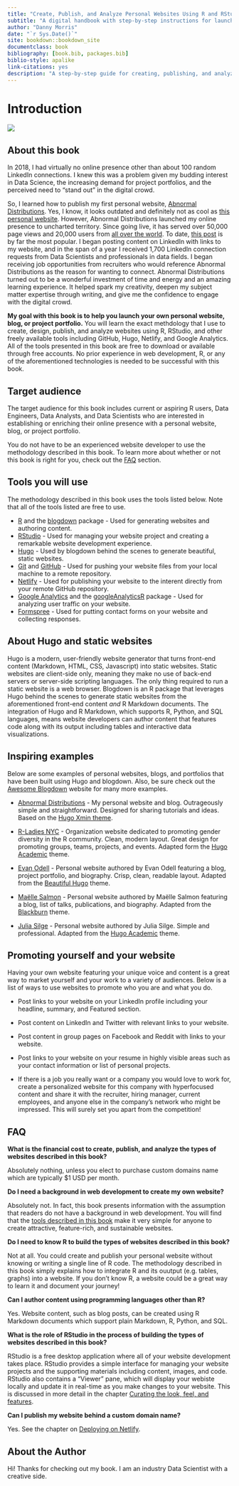 ```yaml
--- 
title: "Create, Publish, and Analyze Personal Websites Using R and RStudio"
subtitle: "A digital handbook with step-by-step instructions for launching your very own personal website, blog, or project portfolio using R, RStudio, and other freely available technologies including GitHub, Hugo, Netlify, and Google Analytics"
author: "Danny Morris"
date: "`r Sys.Date()`"
site: bookdown::bookdown_site
documentclass: book
bibliography: [book.bib, packages.bib]
biblio-style: apalike
link-citations: yes
description: "A step-by-step guide for creating, publishing, and analyzing your personal website using R, RStudio, and other open source technologies including GitHub, Netlify, and Google Analytics."
---
```


# Introduction

![](https://i.imgur.com/2WgBlJfl.png)

## About this book

In 2018, I had virtually no online presence other than about 100 random LinkedIn connections. I knew this was a problem given my budding interest in Data Science, the increasing demand for project portfolios, and the perceived need to "stand out" in the digital crowd.


So, I learned how to publish my first personal website, [Abnormal Distributions](https://abndistro.com/). Yes, I know, it looks outdated and definitely not as cool as [this personal website](https://benc.dev/). However, Abnormal Distributions launched my online presence to uncharted territory. Since going live, it has served over 50,000 page views and 20,000 users from [all over the world](#users-by-location). To date, [this post](https://abndistro.com/post/2019/07/07/detecting-image-differences-using-python-and-opencv/) is by far the most popular. I began posting content on LinkedIn with links to my website, and in the span of a year I received 1,700 LinkedIn connection requests from Data Scientists and professionals in data fields. I began receiving job opportunities from recruiters who would reference Abnormal Distributions as the reason for wanting to connect. Abnormal Distributions turned out to be a wonderful investment of time and energy and an amazing learning experience. It helped spark my creativity, deepen my subject matter expertise through writing, and give me the confidence to engage with the digital crowd.

**My goal with this book is to help you launch your own personal website, blog, or project portfolio.** You will learn the exact methdology that I use to create, design, publish, and analyze websites using R, RStudio, and other freely available tools including GitHub, Hugo, Netlify, and Google Analytics. All of the tools presented in this book are free to download or available through free accounts. No prior experience in web development, R, or any of the aforementioned technologies is needed to be successful with this book.

## Target audience

The target audience for this book includes current or aspiring R users, Data Engineers, Data Analysts, and Data Scientists who are interested in establishing or enriching their online presence with a personal website, blog, or project portfolio.

You do not have to be an experienced website developer to use the methodology described in this book. To learn more about whether or not this book is right for you, check out the [FAQ](#faq) section. 

## Tools you will use {#tools}

The methodology described in this book uses the tools listed below. Note that all of the tools listed are free to use.

- [R](https://cran.rstudio.com/) and the [blogdown](https://bookdown.org/yihui/blogdown/) package - Used for generating websites and authoring content.
- [RStudio](https://www.rstudio.com/products/rstudio/#rstudio-desktop) - Used for managing your website project and creating a remarkable website development experience.
- [Hugo](https://gohugo.io/) - Used by blogdown behind the scenes to generate beautiful, static websites.
- [Git](https://git-scm.com/) and [GitHub](https://github.com/) - Used for pushing your website files from your local machine to a remote repository.
- [Netlify](https://app.netlify.com/) - Used for publishing your website to the interent directly from your remote GitHub repository.
- [Google Analytics](https://analytics.google.com/) and the [googleAnalyticsR](https://code.markedmondson.me/googleAnalyticsR/) package - Used for analyzing user traffic on your website.
- [Formspree](https://formspree.io) - Used for putting contact forms on your website and collecting responses.

## About Hugo and static websites

Hugo is a modern, user-friendly website generator that turns front-end content (Markdown, HTML, CSS, Javascript) into static websites. Static websites are client-side only, meaning they make no use of back-end servers or server-side scripting languages. The only thing required to run a static website is a web browser. Blogdown is an R package that leverages Hugo behind the scenes to generate static websites from the aforementioned front-end content *and* R Markdown documents. The integration of Hugo and R Markdown, which supports R, Python, and SQL languages, means website developers can author content that features code along with its output including tables and interactive data visualizations. 

## Inspiring examples

Below are some examples of personal websites, blogs, and portfolios that have been built using Hugo and blogdown. Also, be sure check out the [Awesome Blogdown](https://awesome-blogdown.com/) website for many more examples.

- [Abnormal Distributions](https://abndistro.com) - My personal website and blog. Outrageously simple and straightforward. Designed for sharing tutorials and ideas. Based on the [Hugo Xmin theme](https://themes.gohugo.io/hugo-xmin/).

- [R-Ladies NYC](http://www.rladiesnyc.org/) - Organization website dedicated to promoting gender diversity in the R community. Clean, modern layout. Great design for promoting groups, teams, projects, and events. Adapted form the [Hugo Academic](https://themes.gohugo.io/academic/) theme.

- [Evan Odell](https://evanodell.com/blog/) - Personal website authored by Evan Odell featuring a blog, project portfolio, and biography. Crisp, clean, readable layout. Adapted from the [Beautiful Hugo](https://themes.gohugo.io/beautifulhugo/) theme.

- [Maëlle Salmon](https://masalmon.eu/) - Personal website authored by Maëlle Salmon featuring a blog, list of talks, publications, and biography. Adapted from the [Blackburn](https://themes.gohugo.io/blackburn/) theme.

- [Julia Silge](https://juliasilge.com/) - Personal website authored by Julia Silge. Simple and professional. Adapted from the [Hugo Academic](https://themes.gohugo.io/theme/academic/) theme.

## Promoting yourself and your website

Having your own website featuring your unique voice and content is a great way to market yourself and your work to a variety of audiences. Below is a list of ways to use websites to promote who you are and what you do.

- Post links to your website on your LinkedIn profile including your headline, summary, and Featured section.

- Post content on LinkedIn and Twitter with relevant links to your website.

- Post content in group pages on Facebook and Reddit with links to your website.

- Post links to your website on your resume in highly visible areas such as your contact information or list of personal projects.

- If there is a job you really want or a company you would love to work for, create a personalized website for this company with hyperfocused content and share it with the recruiter, hiring manager, current employees, and anyone else in the company's network who might be impressed. This will surely set you apart from the competition!

## FAQ {#faq}

**What is the financial cost to create, publish, and analyze the types of websites described in this book?**

Absolutely nothing, unless you elect to purchase custom domains name which are typically $1 USD per month. 

**Do I need a background in web development to create my own website?**

Absolutely not. In fact, this book presents information with the assumption that readers do not have a background in web development. You will find that the [tools described in this book](#tools) make it very simple for anyone to create attractive, feature-rich, and sustainable websites.

**Do I need to know R to build the types of websites described in this book?**

Not at all. You could create and publish your personal website without knowing or writing a single line of R code. The methodology described in this book simply explains how to integrate R and its ouutput (e.g. tables, graphs) into a website. If you don't know R, a website could be a great way to learn it and document your journey!

**Can I author content using programming languages other than R?**

Yes. Website content, such as blog posts, can be created using R Markdown documents which support plain Markdown, R, Python, and SQL.

**What is the role of RStudio in the process of building the types of websites described in this book?**

RStudio is a free desktop application where all of your website development takes place. RStudio provides a simple interface for managing your website projects and the supporting materials including content, images, and code. RStudio also contains a "Viewer" pane, which will display your webiste locally and update it in real-time as you make changes to your website. This is discussed in more detail in the chapter [Curating the look, feel, and features](#curate-features).

**Can I publish my website behind a custom domain name?**

Yes. See the chapter on [Deploying on Netlify](#deploy).

## About the Author

Hi! Thanks for checking out my book. I am an industry Data Scientist with a creative side. 
